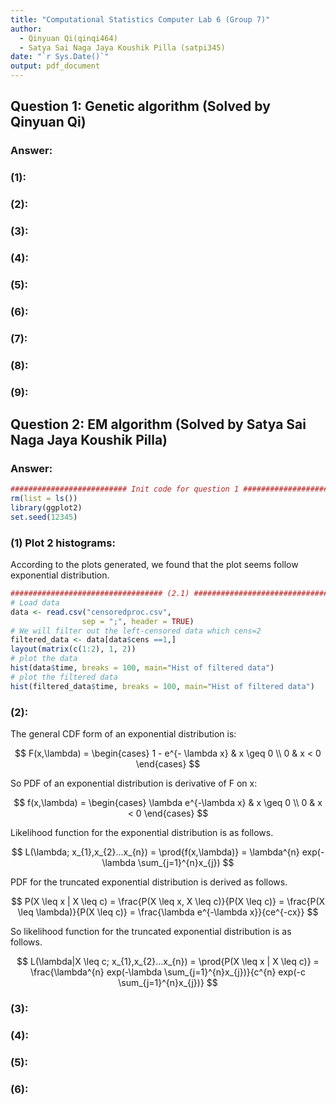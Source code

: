 ```yaml
---
title: "Computational Statistics Computer Lab 6 (Group 7)"
author: 
  - Qinyuan Qi(qinqi464)
  - Satya Sai Naga Jaya Koushik	Pilla (satpi345)
date: "`r Sys.Date()`"
output: pdf_document
---
```


## Question 1: Genetic algorithm (Solved by Qinyuan Qi)

### Answer:

### (1):

### (2):

### (3):

### (4):

### (5):

### (6):

### (7):

### (8):

### (9):

## Question 2: EM algorithm (Solved by Satya Sai Naga Jaya Koushik Pilla)

### Answer:

```r
########################## Init code for question 1 ############################
rm(list = ls())
library(ggplot2)
set.seed(12345)
```
### (1) Plot 2 histograms:

According to the plots generated, we found that the plot seems follow exponential distribution.

```r
################################## (2.1) #######################################
# Load data
data <- read.csv("censoredproc.csv", 
                sep = ";", header = TRUE)
# We will filter out the left-censored data which cens=2
filtered_data <- data[data$cens ==1,]
layout(matrix(c(1:2), 1, 2))
# plot the data
hist(data$time, breaks = 100, main="Hist of filtered data")
# plot the filtered data
hist(filtered_data$time, breaks = 100, main="Hist of filtered data")
```

### (2):

The general CDF form of an exponential distribution is:

$$
F(x,\lambda) = \begin{cases} 1 - e^{- \lambda x} & x \geq 0 \\ 0 & x < 0 \end{cases}
$$

So PDF of an exponential distribution is derivative of F on x:

$$
f(x,\lambda) = \begin{cases} \lambda e^{-\lambda x} & x \geq 0 \\ 0 & x < 0 \end{cases}
$$


Likelihood function for the exponential distribution is as follows.

$$
L(\lambda; x_{1},x_{2}...x_{n}) = \prod{f(x,\lambda)} = \lambda^{n} exp(-\lambda \sum_{j=1}^{n}x_{j})
$$

PDF for the truncated exponential distribution is derived as follows.

$$
P(X \leq x | X \leq c) = \frac{P(X \leq x, X \leq c)}{P(X \leq c)} = \frac{P(X \leq \lambda)}{P(X \leq c)} = \frac{\lambda e^{-\lambda x}}{ce^{-cx}}
$$

So likelihood function for the truncated exponential distribution is as follows.

$$
L(\lambda|X \leq c; x_{1},x_{2}...x_{n}) = \prod{P(X \leq x | X \leq c)} = \frac{\lambda^{n} exp(-\lambda \sum_{j=1}^{n}x_{j})}{c^{n} exp(-c \sum_{j=1}^{n}x_{j})}
$$




### (3):

### (4):

### (5):

### (6):
